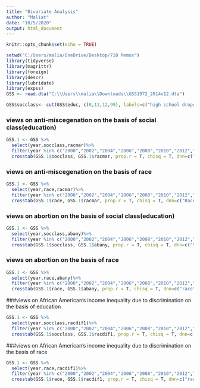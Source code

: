 ---
title: "Bivariate Analysis"
author: "Maliat"
date: "10/5/2020"
output: html_document
---

```{r setup, include=FALSE}
knitr::opts_chunk$set(echo = TRUE)
```

```{r}
setwd("C:/Users/malia/OneDrive/Desktop/710 Memos")
library(tidyverse)
library(magrittr)
library(foreign)
library(descr)
library(lubridate)
library(expss)
GSS <- read.dta("C:\\Users\\malia\\Downloads\\GSS1972_2014v12.dta")
```

```{r}
GSS$socclass<- cut(GSS$educ, c(0,11,12,99), labels=c("high school dropout","highschool graduate","at least some college"))
```

### views on anti-miscegenation on the basis of social class(education)
```{r}
GSS.1 <- GSS %>%
  select(year,socclass,racmar)%>%
  filter(year %in% c("2000","2002","2004","2006","2008","2010","2012","2014"))
  crosstab(GSS.1$socclass, GSS.1$racmar, prop.r = T, chisq = T, dnn=c("Social Class", "Views on anti-miscegenation laws on the basis of education"))
```

### views on anti-miscegenation  on the basis of race
```{r}
GSS.1 <- GSS %>%
  select(year,race,racmar)%>%
  filter(year %in% c("2000","2002","2004","2006","2008","2010","2012","2014"))
  crosstab(GSS.1$race, GSS.1$racmar, prop.r = T, chisq = T, dnn=c("Race", "Views on anti_miscegenation on the basis of race"))
```
### views on abortion on the basis of social class(education)
```{r}
GSS.1 <- GSS %>%
  select(year,socclass,abany)%>%
  filter(year %in% c("2000","2002","2004","2006","2008","2010","2012","2014"))
  crosstab(GSS.1$socclass, GSS.1$abany, prop.r = T, chisq = T, dnn=c("Social Class", "views on abortion on the basis of education"))
```
### views on abortion on the basis of race

```{r}
GSS.1 <- GSS %>%
  select(year,race,abany)%>%
  filter(year %in% c("2000","2002","2004","2006","2008","2010","2012","2014"))
  crosstab(GSS.1$race, GSS.1$abany, prop.r = T, chisq = T, dnn=c("race", "views on abortion on the basis of race "))
```
###views on African American's income inequality due to discrimination on the basis of education
```{r}
GSS.1 <- GSS %>%
  select(year,socclass,racdif1)%>%
  filter(year %in% c("2000","2002","2004","2006","2008","2010","2012","2014"))
  crosstab(GSS.1$socclass, GSS.1$racdif1, prop.r = T, chisq = T, dnn=c("social class", "views on African American's income inequality due to discrimination on the basis of education"))

```
###views on African American's income inequality due to discrimination on the basis of race
```{r}
GSS.1 <- GSS %>%
  select(year,race,racdif1)%>%
  filter(year %in% c("2000","2002","2004","2006","2008","2010","2012","2014"))
  crosstab(GSS.1$race, GSS.1$racdif1, prop.r = T, chisq = T, dnn=c("race", "views on African American's income inequality due to discrimination on the basis of race"))

```